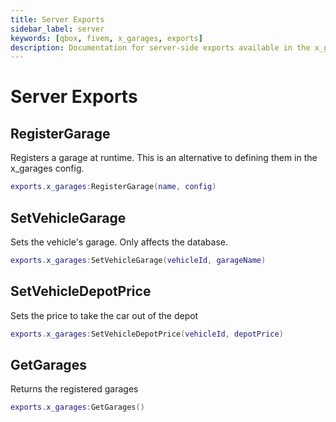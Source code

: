 ```yaml
---
title: Server Exports
sidebar_label: server
keywords: [qbox, fivem, x_garages, exports]
description: Documentation for server-side exports available in the x_garages resource. These exports provide programmatic control over garage management, vehicle storage locations, and depot pricing within the Qbox framework.
---
```


# Server Exports

## RegisterGarage

Registers a garage at runtime. This is an alternative to defining them in the x_garages config.

```lua
exports.x_garages:RegisterGarage(name, config)
```

## SetVehicleGarage

Sets the vehicle's garage. Only affects the database.

```lua
exports.x_garages:SetVehicleGarage(vehicleId, garageName)
```

## SetVehicleDepotPrice

Sets the price to take the car out of the depot

```lua
exports.x_garages:SetVehicleDepotPrice(vehicleId, depotPrice)
```

## GetGarages

Returns the registered garages

```lua
exports.x_garages:GetGarages()
```